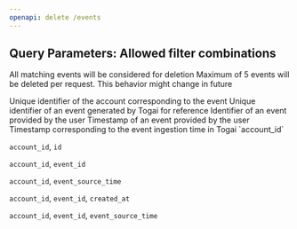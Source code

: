 ```yaml
---
openapi: delete /events
---
```


## Query Parameters: Allowed filter combinations
<Warning>All matching events will be considered for deletion</Warning>
<Info>Maximum of 5 events will be deleted per request. This behavior might change in future</Info>

<AccordionGroup>
<Accordion title="Query Parameters">
<ParamField query="account_id" type="string" required>
  Unique identifier of the account corresponding to the event
</ParamField>
<ParamField query="id" type="string">
  Unique identifier of an event generated by Togai for reference
</ParamField>
<ParamField query="event_id" type="string">
  Identifier of an event provided by the user
</ParamField>
<ParamField query="event_source_time" type="string">
  Timestamp of an event provided by the user
</ParamField>
<ParamField query="created_at" type="string">
  Timestamp corresponding to the event ingestion time in Togai
</ParamField>
</Accordion>
</AccordionGroup>

<AccordionGroup>
<Accordion title="Allowed Combinations">
`account_id`

`account_id`, `id`

`account_id`, `event_id`

`account_id`, `event_source_time`

`account_id`, `event_id`, `created_at`

`account_id`, `event_id`, `event_source_time`
</Accordion>
</AccordionGroup>